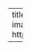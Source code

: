 ---
title: "Projects"
listing:
  type: table
  contents:
    - text: "Project 1"
      image: project/spot.jpg
      href: https://github.com/Pafuuuu/Music_Recommendation/tree/main

---